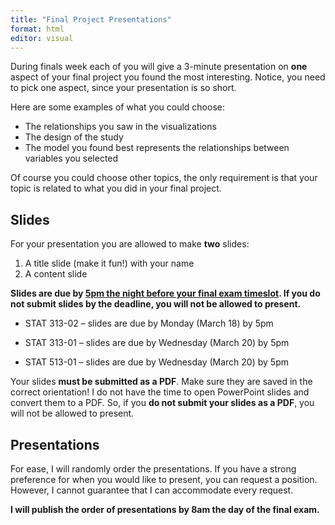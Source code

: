 ```yaml
---
title: "Final Project Presentations"
format: html
editor: visual
---
```


During finals week each of you will give a 3-minute presentation on **one** aspect of your final project you found the most interesting. Notice, you need to pick one aspect, since your presentation is so short.

Here are some examples of what you could choose:

-   The relationships you saw in the visualizations
-   The design of the study
-   The model you found best represents the relationships between variables you selected

Of course you could choose other topics, the only requirement is that your topic is related to what you did in your final project.

## Slides

For your presentation you are allowed to make **two** slides:

1.  A title slide (make it fun!) with your name
2.  A content slide

**Slides are due by [5pm the night before your final exam timeslot]{.underline}. If you do not submit slides by the deadline, you will not be allowed to present.**

-   STAT 313-02 – slides are due by Monday (March 18) by 5pm

-   STAT 313-01 – slides are due by Wednesday (March 20) by 5pm

-   STAT 513-01 – slides are due by Wednesday (March 20) by 5pm

::: callout-caution
Your slides **must be submitted as a PDF**. Make sure they are saved in the correct orientation! I do not have the time to open PowerPoint slides and convert them to a PDF. So, if you **do not submit your slides as a PDF**, you will not be allowed to present.
:::

## Presentations

For ease, I will randomly order the presentations. If you have a strong preference for when you would like to present, you can request a position. However, I cannot guarantee that I can accommodate every request.

**I will publish the order of presentations by 8am the day of the final exam.**
